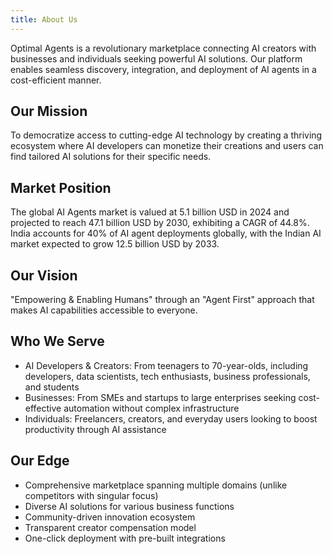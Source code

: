 ```yaml
---
title: About Us
---
```


Optimal Agents is a revolutionary marketplace connecting AI creators with businesses and individuals seeking powerful AI solutions.
Our platform enables seamless discovery, integration, and deployment of AI agents in a cost-efficient manner.

## Our Mission

To democratize access to cutting-edge AI technology by creating a thriving ecosystem where AI developers can monetize their creations and users can find tailored AI solutions for their specific needs.

## Market Position

The global AI Agents market is valued at 5.1 billion USD in 2024 and projected to reach 47.1 billion USD by 2030, exhibiting a CAGR of 44.8%.
India accounts for 40% of AI agent deployments globally, with the Indian AI market expected to grow 12.5 billion USD by 2033.

## Our Vision

"Empowering & Enabling Humans" through an "Agent First" approach that makes AI capabilities accessible to everyone.

## Who We Serve

- AI Developers & Creators: From teenagers to 70-year-olds, including developers, data scientists, tech enthusiasts, business professionals, and students
- Businesses: From SMEs and startups to large enterprises seeking cost-effective automation without complex infrastructure
- Individuals: Freelancers, creators, and everyday users looking to boost productivity through AI assistance

## Our Edge

- Comprehensive marketplace spanning multiple domains (unlike competitors with singular focus)
- Diverse AI solutions for various business functions
- Community-driven innovation ecosystem
- Transparent creator compensation model
- One-click deployment with pre-built integrations

